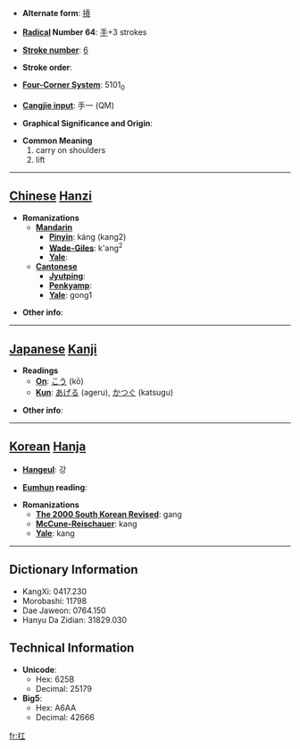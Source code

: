 * '''Alternate form''': [[摃]]

* '''[[Wiktionary:Chinese radical index| Radical]] Number 64''': [[Wiktionary:Chinese radical index 手|手]]+3 strokes

* '''[[Wiktionary:Chinese total strokes index|Stroke number]]''': [[Wiktionary:Chinese total strokes index 6|6]]

* '''Stroke order''': 

* '''[[Wiktionary:Chinese four corner index|Four-Corner System]]''': 5101<sub>0</sub>

* '''[[Wiktionary:Chinese Cangjie index|Cangjie input]]''': 手一 (QM)

* '''Graphical Significance and Origin''': 

* '''Common Meaning'''
*#carry on shoulders
*# lift


----

== [[Chinese]] [[Hanzi]] ==

* '''Romanizations'''
** '''[[Mandarin]]'''
*** '''[[Pinyin]]''': káng (kang2)
*** '''[[Wade-Giles]]''': k'ang<sup>2</sup>
*** '''[[Yale]]''': 
** '''[[Cantonese]]'''
*** '''[[Jyutping]]''':
*** '''[[Penkyamp]]''': 
*** '''[[Yale]]''': gong1

* '''Other info''': 

----

== [[Japanese]] [[Kanji]] ==

* '''Readings'''
** '''[[On]]''': [[こう]] (kō)
** '''[[Kun]]''': [[あげる]] (ageru), [[かつぐ]] (katsugu)

* '''Other info''':  

----

== [[Korean]] [[Hanja]] ==

* '''[[Hangeul]]''': 강

* '''[[Eumhun]] reading''': 

* '''Romanizations'''
** '''[[The 2000 South Korean Revised Romanization|The 2000 South Korean Revised]]''': gang
** '''[[McCune-Reischauer]]''': kang
** '''[[Yale]]''': kang

----

== Dictionary Information ==

* KangXi: 0417.230
* Morobashi: 11798
* Dae Jaweon: 0764.150
* Hanyu Da Zidian: 31829.030

== Technical Information ==

* '''Unicode''':
** Hex: 625B
** Decimal: 25179
* '''Big5''':
** Hex: A6AA
** Decimal: 42666

[[fr:扛]]